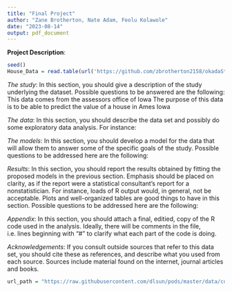---
title: "Final Project"
author: "Zane Brotherton, Nate Adam, Feolu Kolawole"
date: "2023-08-14"
output: pdf_document
---

**Project Description**:

```{r}
seed()
House_Data = read.table(url('https://github.com/zbrotherton2158/okadaStats/blob/master/ames2000_NAfix.csv'), sep=',', header=T)
```

*The study*: In this section, you should give a description of the study underlying the dataset. Possible
questions to be answered are the following:
  This data comes from the assessors office of Iowa
  The purpose of this data is to be able to predict the value of a house in Ames Iowa
  
  
*The data*: In this section, you should describe the data set and possibly do some exploratory data
analysis. For instance:

*The models*: In this section, you should develop a model for the data that will allow them to answer
some of the specific goals of the study. Possible questions to be addressed here are the following:

*Results*: In this section, you should report the results obtained by fitting the proposed models in the
previous section. Emphasis should be placed on clarity, as if the report were a statistical consultant’s
report for a nonstatistician. For instance, loads of R output would, in general, not be acceptable. Plots
and well-organized tables are good things to have in this section. Possible questions to be addressed
here are the following:

*Appendix*: In this section, you should attach a final, editied, copy of the R code used in the analysis.
Ideally, there will be comments in the file, i.e. lines beginning with “#” to clarify what each part of the code is doing.

*Acknowledgements*: If you consult outside sources that refer to this data set, you should cite these
as references, and describe what you used from each source. Sources include material found on the
internet, journal articles and books.

```{r read_data, eval=T, echo=T}
url_path = "https://raw.githubusercontent.com/dlsun/pods/master/data/covid/"
```
